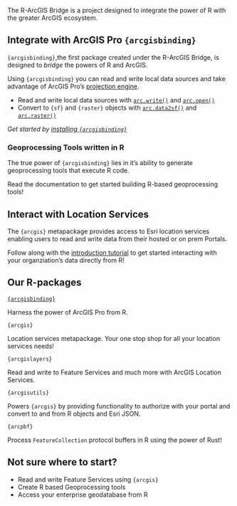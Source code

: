 
The R-ArcGIS Bridge is a project designed to integrate the power of R with the greater ArcGIS ecosystem.

## Integrate with ArcGIS Pro `{arcgisbinding}`

`{arcgisbinding}`,the first package created under the R-ArcGIS Bridge, is designed to _bridge_ the powers of R and ArcGIS. 

Using `{arcgisbinding}` you can read and write local data sources and take advantage of ArcGIS Pro's [projection engine](https://github.com/Esri/projection-engine-db-doc). 

- Read and write local data sources with [`arc.write()`](https://r.esri.com/assets/arcgisbinding.pdf) and [`arc.open()`](https://r.esri.com/assets/arcgisbinding.pdf)
- Convert to `{sf}` and `{raster}` objects with [`arc.data2sf()`](https://r.esri.com/assets/arcgisbinding.pdf) and [`arc.raster()`](https://r.esri.com/assets/arcgisbinding.pdf)

_Get started by [installing `{arcgisbinding}`](arcgisbinding/installing-arcgisbinding.qmd)_

### Geoprocessing Tools written in R

The true power of `{arcgisbinding}` lies in it's ability to generate
geoprocessing tools that execute R code.

Read the documentation to get started building R-based geoprocessing tools! 


## Interact with Location Services

The `{arcgis}` metapackage provides access to Esri location services enabling users to read and write data from their hosted or on prem Portals. 

Follow along with the [introduction tutorial]() to get started interacting with your organziation's data directly from R! 


## Our R-packages

::: {layout-ncol=2}


::: {.card}
[`{arcgisbinding}`](https://github.com/R-ArcGIS/r-bridge)

Harness the power of ArcGIS Pro from R.
:::

::: {.card}
`{arcgis}`

Location services metapackage. Your one stop shop for all your location services needs! 
:::

::: {.card}
`{arcgislayers}`

Read and write to Feature Services and much more with ArcGIS Location Services.
:::


::: {.card}
`{arcgisutils}`

Powers `{arcgis}` by providing functionality to authorize with your portal and convert to and from R objects and Esri JSON.
:::


::: {.card}
`{arcpbf}`

Process `FeatureCollection` protocol buffers in R using the power of Rust! 
:::

:::


## Not sure where to start?

- Read and write Feature Services using `{arcgis}`
- Create R based Geoprocessing tools
- Access your enterprise geodatabase from R
